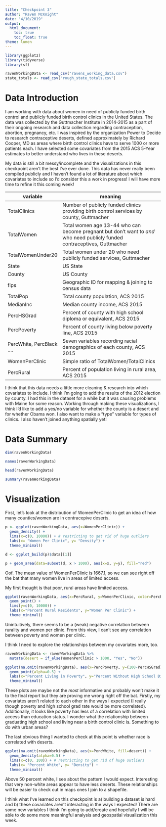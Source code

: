```yaml
---
title: "Checkpoint 3"
author: "Raven McKnight"
date: "4/10/2019"
output: 
  html_document:
    toc: true
    toc_float: true
theme: lumen
---
```


```r
library(ggplot2)
library(tidyverse)
library(sf)
```

```r
ravenWorkingData <- read_csv("ravens_working_data.csv")
state_totals <- read_csv("rough_state_totals.csv")
```

# Data Introduction
I am working with data about women in need of publicly funded birth control and publicly funded birth control clinics in the United States. The data was collected by the Guttmacher Institute in 2014-2015 as a part of their ongoing research and data collection regarding contraception, abortion, pregnancy, etc. I was inspired by the organization Power to Decide to research contraceptive deserts, defined approximately by Richard Cooper, MD as areas where birth control clinics have to serve 1000 or more patients each. I have selected some covariates from the 2015 ACS 5-Year estimates to better understand who lives in these deserts. 

My data is still a bit messy/incomplete and the visualizations in this checkpoint aren't the best I've ever done. This data has never really been compiled publicly and I haven't found a lot of literature about which covariates to include so I'd consider this a work in progress! I will have more time to refine it this coming week!

| **variable**              | **meaning**                                                                                                               |
|---------------------------|---------------------------------------------------------------------------------------------------------------------------|
| TotalClinics              | Number of publicly funded clinics providing birth control services by county, Guttmacher                                  |
| TotalWomen                | Total women age 13-44 who can become pregnant but don't want to *and* who need publicly funded contraceptives, Guttmacher |
| TotalWomenUnder20         | Total women under 20 who need publicly funded services, Guttmacher                                                        |
| State                     | US State                                                                                                                  |
| County                    | US County                                                                                                                 |
| fips                      | Geographic ID for mapping & joining to census data                                                                        |
| TotalPop                  | Total county population, ACS 2015                                                                                         |
| MedianInc                 | Median county income, ACS 2015                                                                                            |
| PercHSGrad                | Percent of county with high school diploma or equivalent, ACS 2015                                                        |
| PercPoverty               | Percent of county living below poverty line, ACS 2015                                                                     |
| PercWhite, PercBlack .... | Seven variables recording racial demographics of each county, ACS 2015                                                    |
| WomenPerClinic            | Simple ratio of TotalWomen/TotalClinics                                                                                   |
| PercRural                 | Percent of population living in rural area, ACS 2015                                                                      |


I think that this data needs a little more cleaning & research into which covariates to include. I think I'm going to add the results of the 2012 election by county. I had this in the dataset for a while but it was causing problems with Maine for some reason. Working through making these visualizations, I think I'd like to add a yes/no variable for whether the county is a desert and for whether Obama won. I also want to make a "type" variable for types of clinics. I also haven't joined anything spatially yet!


# Data Summary
```r
dim(ravenWorkingData)
```

```r
names(ravenWorkingData)
```
```r
head(ravenWorkingData)
```
```r
summary(ravenWorkingData)
```

# Visualization

First, let's look at the distribution of WomenPerClinic to get an idea of how many counties/women are in contracepive deserts. 
```r
p <- ggplot(ravenWorkingData, aes(x=WomenPerClinic)) +
  geom_density() +
  lims(x=c(0, 10000)) + # restricting to get rid of huge outliers
  labs(x= "Women Per Clinic", y= "Density") +
  theme_minimal()

d <- ggplot_build(p)$data[[1]]

p + geom_area(data=subset(d, x > 1000), aes(x=x, y=y), fill="red")
```

Oof. The mean value of WomenPerClinic is 1667.1, so we can see right off the bat that many women live in areas of limited access. 


My first thought is that poor, rural areas have limited access. 
```r
ggplot(ravenWorkingData, aes(x=PercRural, y=WomenPerClinic, color=PercPoverty)) +
  geom_point() +
  lims(y=c(0, 10000)) +
  labs(x="Percent Rural Residents", y="Women Per Clinic") +
  theme_minimal()
```

Unintuitively, there seems to be a (weak) negative correlation between rurality and women per clinic. From this view, I can't see any correlation between poverty and women per clinic. 


I think I need to explore the relationships between my covariates more, too. 
```r
ravenWorkingData <- ravenWorkingData %>%
  mutate(desert = if_else(WomenPerClinic > 1000, "Yes", "No"))

ggplot(na.omit(ravenWorkingData), aes(x=PercPoverty, y=(100-PercHSGrad), color=desert)) +
  geom_point(alpha=0.5) +
  labs(x="Percent Living in Poverty", y="Percent Without High School Diploma") +
  theme_minimal()
```

These plots are maybe not the *most* informative and probably won't make it to the final report but they are proving me wrong right off the bat. Firstly, my covariates aren't related to each other in the ways I expected (I really though poverty and high school grad rate would be more correlated). Additionally, it looks like poverty has less of a correlation with limited access than education status. I wonder what the relationship between graduating high school and living near a birth control clinic is. Something to do with urban areas? 

The last obvious thing I wanted to check at this point is whether race is correlated with deserts. 

```r
ggplot(na.omit(ravenWorkingData), aes(x=PercWhite, fill=desert)) +
  geom_density(alpha=0.5) +
  lims(x=c(0, 100)) + # restricting to get rid of huge outliers
  labs(x= "Percent White", y= "Density") +
  theme_minimal()
```

Above 50 percent white, I see about the pattern I would expect. Interesting that very non-white areas appear to have less deserts. These relationships will be easier to check out in maps ones I join to a shapefile. 

I think what I've learned on this checkpoint is a) building a dataset is hard and b) these covariates aren't interacting in the ways I expected! There are some new variables I think I'm going to add/create and hopefully I will be able to do some more meaningful analysis and geospatial visualization this week. 
